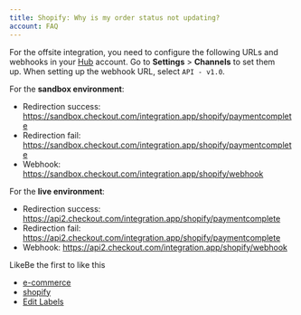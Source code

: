 ```yaml
---
title: Shopify: Why is my order status not updating?
account: FAQ 
---
```



For the offsite integration, you need to configure the following URLs and webhooks in your [Hub](https://hub.checkout.com/) account. Go to **Settings** > **Channels** to set them up. When setting up the webhook URL, select `API - v1.0`.

For the **sandbox environment**:

*   Redirection success: https://sandbox.checkout.com/integration.app/shopify/paymentcomplete
*   Redirection fail: https://sandbox.checkout.com/integration.app/shopify/paymentcomplete
*   Webhook: https://sandbox.checkout.com/integration.app/shopify/webhook

For the **live environment**:

*   Redirection success: https://api2.checkout.com/integration.app/shopify/paymentcomplete
*   Redirection fail: https://api2.checkout.com/integration.app/shopify/paymentcomplete
*   Webhook: https://api2.checkout.com/integration.app/shopify/webhook

  
  

LikeBe the first to like this

*   [e-commerce](/label/FAQ/e-commerce)
*   [shopify](/label/FAQ/shopify)
*   [Edit Labels](# "Edit Labels (Type 'l')")




